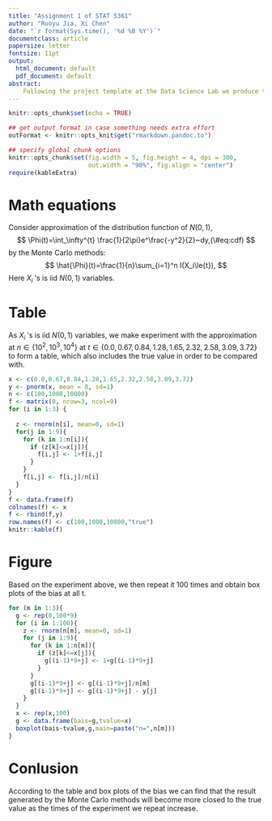 ```yaml
---
title: "Assignment 1 of STAT 5361"
author: "Ruoyu Jia, Xi Chen"
date: "`r format(Sys.time(), '%d %B %Y')`"
documentclass: article
papersize: letter
fontsize: 11pt
output:
  html_document: default
  pdf_document: default
abstract:
    Following the project template at the Data Science Lab we produce this document for the following toy problem by using Monte Carlo methods.
---
```


```r
knitr::opts_chunk$set(echo = TRUE)

## get output format in case something needs extra effort
outFormat <- knitr::opts_knit$get("rmarkdown.pandoc.to")

## specify global chunk options
knitr::opts_chunk$set(fig.width = 5, fig.height = 4, dpi = 300,
                      out.width = "90%", fig.align = "center")
require(kableExtra)
```


#  Math equations 


Consider approximation of the distribution function of $N(0,1)$,
$$
    \Phi(t)=\int_\infty^{t} \frac{1}{2\pi}e^\frac{-y^2}{2}~dy,(\#eq:cdf)
$$
by the Monte Carlo methods:
$$
\hat{\Phi}(t)=\frac{1}{n}\sum_{i=1}^n I(X_i\le{t}),
$$
 Here $X_i~'$s is iid $N(0,1)$ variables.

#  Table 
As $X_i~'$s is iid $N(0,1)$ variables, we make experiment with the approximation at $n\in\{10^2,10^3,10^4\}$ at $t\in\{0.0,0.67,0.84,1.28,1.65,2.32,2.58,3.09,3.72\}$ to form a table, which also includes the true value in order to be compared with.
```r
x <- c(0.0,0.67,0.84,1.28,1.65,2.32,2.58,3.09,3.72)
y <- pnorm(x, mean = 0, sd=1)
n <- c(100,1000,10000)
f <- matrix(0, nrow=3, ncol=9)
for (i in 1:3) {
  
  z <- rnorm(n[i], mean=0, sd=1)
  for(j in 1:9){
    for (k in 1:n[i]){
      if (z[k]<=x[j]){
        f[i,j] <- 1+f[i,j]
      }
    }
    f[i,j] <- f[i,j]/n[i]
  }
}
f <- data.frame(f)
colnames(f) <- x
f <- rbind(f,y)
row.names(f) <- c(100,1000,10000,"true") 
knitr::kable(f)
```

#  Figure 
Based on the experiment above, we then repeat it 100 times and obtain box plots of the bias at all t.

```r
for (m in 1:3){
  g <- rep(0,100*9)
  for (i in 1:100){
    z <- rnorm(n[m], mean=0, sd=1)
    for (j in 1:9){
      for (k in 1:n[m]){
        if (z[k]<=x[j]){
          g[(i-1)*9+j] <- 1+g[(i-1)*9+j]
        }
      }
      g[(i-1)*9+j] <- g[(i-1)*9+j]/n[m]
      g[(i-1)*9+j] <- g[(i-1)*9+j] - y[j] 
    }
  }
  x <- rep(x,100)
  g <- data.frame(bais=g,tvalue=x)
  boxplot(bais~tvalue,g,main=paste("n=",n[m]))
}
```

#  Conlusion
According to the table and box plots of the bias we can find that the result generated by the Monte Carlo methods will become more closed to the true value as the times of the experiment we repeat increase.

